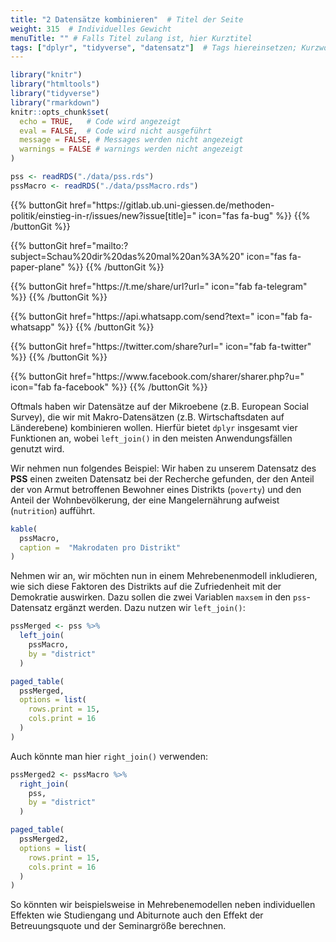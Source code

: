 ```yaml
---
title: "2 Datensätze kombinieren"  # Titel der Seite
weight: 315  # Individuelles Gewicht 
menuTitle: "" # Falls Titel zulang ist, hier Kurztitel
tags: ["dplyr", "tidyverse", "datensatz"]  # Tags hiereinsetzen; Kurzwort, was auf der Seite passsiert
---
```

```r
library("knitr")
library("htmltools")
library("tidyverse")
library("rmarkdown")
knitr::opts_chunk$set(
  echo = TRUE,   # Code wird angezeigt
  eval = FALSE,  # Code wird nicht ausgeführt
  message = FALSE, # Messages werden nicht angezeigt
  warnings = FALSE # warnings werden nicht angezeigt
)

pss <- readRDS("./data/pss.rds")
pssMacro <- readRDS("./data/pssMacro.rds")
```

{{% buttonGit href=\"https\:\/\/gitlab.ub.uni-giessen.de\/methoden-politik\/einstieg-in-r\/issues\/new?issue[title]=\" icon=\"fas fa-bug\" %}} {{% /buttonGit %}} 

{{% buttonGit href=\"mailto\:?subject=Schau\%20dir\%20das\%20mal\%20an\%3A\%20\" icon=\"fas fa-paper-plane\" %}} {{% /buttonGit %}}

{{% buttonGit href=\"https\:\/\/t.me\/share\/url?url=\" icon=\"fab fa-telegram\" %}} {{% /buttonGit %}}

{{% buttonGit href=\"https\:\/\/api.whatsapp.com\/send?text=\" icon=\"fab fa-whatsapp\" %}} {{% /buttonGit %}}

{{% buttonGit href=\"https\:\/\/twitter.com\/share?url=\" icon=\"fab fa-twitter\" %}} {{% /buttonGit %}}

{{% buttonGit href=\"https\:\/\/www.facebook.com\/sharer\/sharer.php?u=\" icon=\"fab fa-facebook\" %}} {{% /buttonGit %}}

Oftmals haben wir Datensätze auf der Mikroebene (z.B. European Social Survey), die wir mit Makro-Datensätzen (z.B. Wirtschaftsdaten auf Länderebene) kombinieren wollen. Hierfür bietet `dplyr` insgesamt vier Funktionen an, wobei `left_join()` in den meisten Anwendungsfällen genutzt wird. 

Wir nehmen nun folgendes Beispiel: Wir haben zu unserem Datensatz des **PSS** einen zweiten Datensatz bei der Recherche gefunden, der den Anteil der von Armut betroffenen Bewohner eines Distrikts (`poverty`) und den Anteil der Wohnbevölkerung, der eine Mangelernährung aufweist (`nutrition`) aufführt.

```r
kable(
  pssMacro,
  caption =  "Makrodaten pro Distrikt"
)
```

Nehmen wir an, wir möchten nun in einem Mehrebenenmodell inkludieren, wie sich diese Faktoren des Distrikts auf die Zufriedenheit mit der Demokratie auswirken. Dazu sollen die zwei Variablen `maxsem` in den `pss`-Datensatz ergänzt werden. Dazu nutzen wir `left_join()`:
```r
pssMerged <- pss %>%
  left_join(
    pssMacro, 
    by = "district"
  )
```
```r
paged_table(
  pssMerged,
  options = list(
    rows.print = 15,
    cols.print = 16
  )
)
``` 

Auch könnte man hier `right_join()` verwenden:
```r
pssMerged2 <- pssMacro %>%
  right_join(
    pss, 
    by = "district"
  ) 
```
```r
paged_table(
  pssMerged2,
  options = list(
    rows.print = 15,
    cols.print = 16
  )
)
``` 

So könnten wir beispielsweise in Mehrebenemodellen neben individuellen Effekten wie Studiengang und Abiturnote auch den Effekt der Betreuungsquote und der Seminargröße berechnen.
